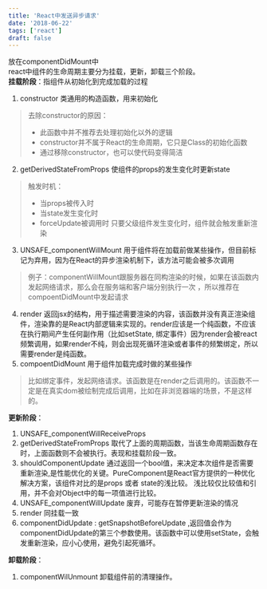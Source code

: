 ```yaml
---
title: 'React中发送异步请求'
date: '2018-06-22'
tags: ['react']
draft: false
---
```


放在componentDidMount中  
react中组件的生命周期主要分为挂载，更新，卸载三个阶段。  
**挂载阶段**：指组件从初始化到完成加载的过程
1. constructor  类通用的构造函数，用来初始化 
> 去除constructor的原因：
> - 此函数中并不推荐去处理初始化以外的逻辑 
> - constructor并不属于React的生命周期，它只是Class的初始化函数
> - 通过移除constructor，也可以使代码变得简洁
2. getDerivedStateFromProps 使组件的props的发生变化时更新state 
> 触发时机：
> - 当props被传入时
> - 当state发生变化时
> - forceUpdate被调用时
> 只要父级组件发生变化时，组件就会触发重新渲染
3. UNSAFE_componentWillMount 用于组件将在加载前做某些操作，但目前标记为弃用，因为在React的异步渲染机制下，该方法可能会被多次调用
> 例子：componentWillMount跟服务器在同构渲染的时候，如果在该函数内发起网络请求，那么会在服务端和客户端分别执行一次 ，所以推荐在compoentDidMount中发起请求
4. render 返回jsx的结构，用于描述需要渲染的内容，该函数并没有真正渲染组件，渲染靠的是React内部逻辑来实现的。render应该是一个纯函数，不应该在执行期间产生任何副作用（比如setState, 绑定事件）因为render会被react频繁调用，如果render不纯，则会出现死循环渲染或者事件的频繁绑定，所以需要render是纯函数。
5. compoentDidMount 用于组件加载完成时做的某些操作
> 比如绑定事件，发起网络请求。该函数是在render之后调用的。该函数不一定是在真实dom被绘制完成后调用，比如在非浏览器端的场景，不是这样的。

**更新阶段**：
1. UNSAFE_componentWillReceiveProps 
2. getDerivedStateFromProps 取代了上面的周期函数，当该生命周期函数存在时，上面函数则不会被执行。表现和挂载阶段一致。
3. shouldComponentUpdate 通过返回一个bool值，来决定本次组件是否需要重新渲染,是性能优化的关键。PureComponent是React官方提供的一种优化解决方案，该组件对比的是props 或者 state的浅比较。 浅比较仅比较值和引用，并不会对Object中的每一项值进行比较。
4. UNSAFE_componentWillUpdate 废弃，可能存在暂停更新渲染的情况
5. render 同挂载一致
7. componentDidUpdate : getSnapshotBeforeUpdate ,返回值会作为componentDidUpdate的第三个参数使用。该函数中可以使用setState，会触发重新渲染，应小心使用，避免引起死循环。

**卸载阶段**：
1. componentWilUnmount 卸载组件前的清理操作。